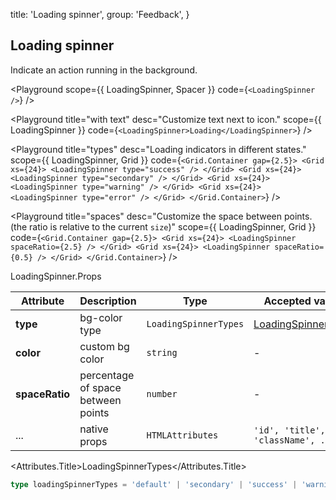 
  title: 'Loading spinner',
  group: 'Feedback',
}

## Loading spinner

Indicate an action running in the background.

<Playground
  scope={{ LoadingSpinner, Spacer }}
  code={`
<LoadingSpinner />
`}
/>

<Playground
  title="with text"
  desc="Customize text next to icon."
  scope={{ LoadingSpinner }}
  code={`
<LoadingSpinner>Loading</LoadingSpinner>
`}
/>

<Playground
  title="types"
  desc="Loading indicators in different states."
  scope={{ LoadingSpinner, Grid }}
  code={`
<Grid.Container gap={2.5}>
  <Grid xs={24}>
    <LoadingSpinner type="success" />
  </Grid>
  <Grid xs={24}>
    <LoadingSpinner type="secondary" />
  </Grid>
  <Grid xs={24}>
    <LoadingSpinner type="warning" />
  </Grid>
   <Grid xs={24}>
    <LoadingSpinner type="error" />
  </Grid>
</Grid.Container>
`}
/>

<Playground
  title="spaces"
  desc="Customize the space between points. (the ratio is relative to the current `size`)"
  scope={{ LoadingSpinner, Grid }}
  code={`
<Grid.Container gap={2.5}>
  <Grid xs={24}>
    <LoadingSpinner spaceRatio={2.5} />
  </Grid>
  <Grid xs={24}>
    <LoadingSpinner spaceRatio={0.5} />
  </Grid>
</Grid.Container>
`}
/>

<Attributes edit="/pages/components/loading-spinner.mdx">
<Attributes.Title>LoadingSpinner.Props</Attributes.Title>

| Attribute      | Description                        | Type                  | Accepted values                             | Default   |
| -------------- | ---------------------------------- | --------------------- | ------------------------------------------- | --------- |
| **type**       | bg-color type                      | `LoadingSpinnerTypes` | [LoadingSpinnerTypes](#loadingSpinnerTypes) | `default` |
| **color**      | custom bg color                    | `string`              | -                                           | -         |
| **spaceRatio** | percentage of space between points | `number`              | -                                           | 1         |
| ...            | native props                       | `HTMLAttributes`      | `'id', 'title', 'className', ...`           | -         |

<Attributes.Title>LoadingSpinnerTypes</Attributes.Title>

```ts
type loadingSpinnerTypes = 'default' | 'secondary' | 'success' | 'warning' | 'error'
```

</Attributes>
